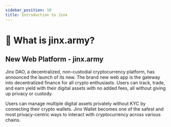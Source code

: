 ```yaml
---
sidebar_position: 10
title: Introduction to Jinx
---
```


# 🚀 What is jinx.army?

## **New Web Platform - jinx.army** ‍

Jinx DAO, a decentralized, non-custodial cryptocurrency platform, has announced the launch of its new. The brand new web app is the gateway into decentralized finance for all crypto enthusiasts. Users can track, trade, and earn yield with their digital assets with no added fees, all without giving up privacy or custody.

Users can manage multiple digital assets privately without KYC by connecting their crypto wallets. Jinx Wallet becomes one of the safest and most privacy-centric ways to interact with cryptocurrency across various chains.
